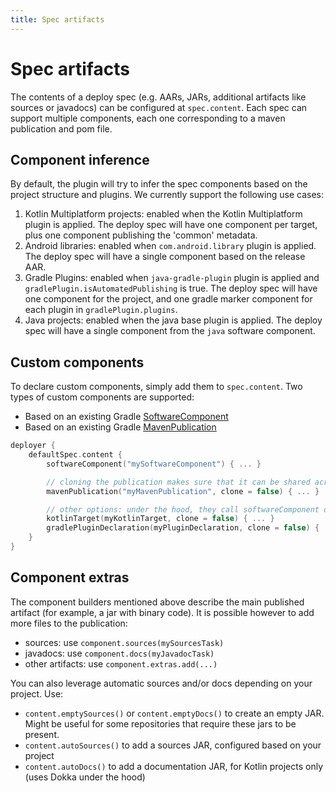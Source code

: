 ```yaml
---
title: Spec artifacts
---
```


# Spec artifacts

The contents of a deploy spec (e.g. AARs, JARs, additional artifacts like sources or javadocs) can be configured at `spec.content`.
Each spec can support multiple components, each one corresponding to a maven publication and pom file.

## Component inference

By default, the plugin will try to infer the spec components based on the project structure and plugins. We currently
support the following use cases:

1. Kotlin Multiplatform projects: enabled when the Kotlin Multiplatform plugin is applied.
   The deploy spec will have one component per target, plus one component publishing the 'common' metadata.
2. Android libraries: enabled when `com.android.library` plugin is applied.
   The deploy spec will have a single component based on the release AAR.
3. Gradle Plugins: enabled when `java-gradle-plugin` plugin is applied and `gradlePlugin.isAutomatedPublishing` is true.
   The deploy spec will have one component for the project, and one gradle marker component for each plugin in `gradlePlugin.plugins`.
4. Java projects: enabled when the java base plugin is applied.
   The deploy spec will have a single component from the `java` software component.

## Custom components

To declare custom components, simply add them to `spec.content`. Two types of custom components are supported:

- Based on an existing Gradle [SoftwareComponent](https://docs.gradle.org/current/javadoc/org/gradle/api/component/SoftwareComponent.html)
- Based on an existing Gradle [MavenPublication](https://docs.gradle.org/current/dsl/org.gradle.api.publish.maven.MavenPublication.html)

```kotlin
deployer {
    defaultSpec.content {
        softwareComponent("mySoftwareComponent") { ... }

        // cloning the publication makes sure that it can be shared across multiple specs.
        mavenPublication("myMavenPublication", clone = false) { ... }

        // other options: under the hood, they call softwareComponent or mavenPublication
        kotlinTarget(myKotlinTarget, clone = false) { ... }
        gradlePluginDeclaration(myPluginDeclaration, clone = false) { ... }
    }
}
```

## Component extras

The component builders mentioned above describe the main published artifact (for example, a jar with binary code).
It is possible however to add more files to the publication:

- sources: use `component.sources(mySourcesTask)`
- javadocs: use `component.docs(myJavadocTask)`
- other artifacts: use `component.extras.add(...)`

You can also leverage automatic sources and/or docs depending on your project. Use:

- `content.emptySources()` or `content.emptyDocs()` to create an empty JAR. Might be useful for some repositories that require these jars to be present.
- `content.autoSources()` to add a sources JAR, configured based on your project
- `content.autoDocs()` to add a documentation JAR, for Kotlin projects only (uses Dokka under the hood)
